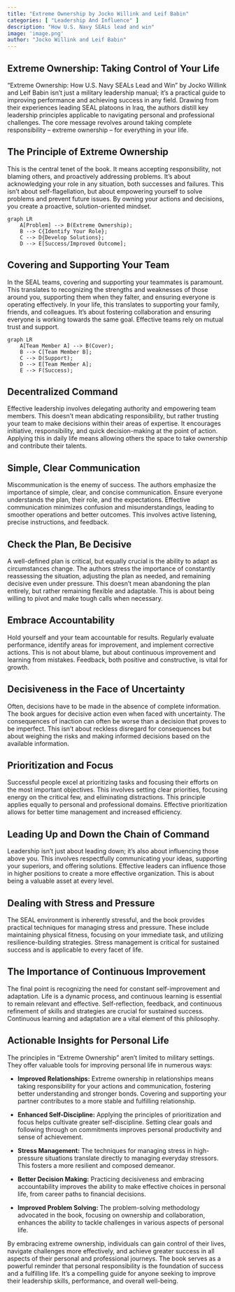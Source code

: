 ```yaml
---
title: "Extreme Ownership by Jocko Willink and Leif Babin"
categories: [ "Leadership And Influence" ]
description: "How U.S. Navy SEALs lead and win"
image: 'image.png'
author: "Jocko Willink and Leif Babin"
---
```

## Extreme Ownership: Taking Control of Your Life

"Extreme Ownership: How U.S. Navy SEALs Lead and Win" by Jocko Willink and Leif Babin isn't just a military leadership manual; it's a practical guide to improving performance and achieving success in any field.  Drawing from their experiences leading SEAL platoons in Iraq, the authors distill key leadership principles applicable to navigating personal and professional challenges. The core message revolves around taking complete responsibility – extreme ownership – for everything in your life.

##  The Principle of Extreme Ownership

This is the central tenet of the book.  It means accepting responsibility, not blaming others, and proactively addressing problems.  It’s about acknowledging your role in any situation, both successes and failures.  This isn't about self-flagellation, but about empowering yourself to solve problems and prevent future issues.  By owning your actions and decisions, you create a proactive, solution-oriented mindset.

```mermaid
graph LR
    A[Problem] --> B(Extreme Ownership);
    B --> C{Identify Your Role};
    C --> D{Develop Solutions};
    D --> E[Success/Improved Outcome];
```

## Covering and Supporting Your Team

In the SEAL teams, covering and supporting your teammates is paramount. This translates to recognizing the strengths and weaknesses of those around you, supporting them when they falter, and ensuring everyone is operating effectively.  In your life, this translates to supporting your family, friends, and colleagues. It’s about fostering collaboration and ensuring everyone is working towards the same goal.  Effective teams rely on mutual trust and support.

```mermaid
graph LR
    A[Team Member A] --> B(Cover);
    B --> C[Team Member B];
    C --> D(Support);
    D --> E[Team Member A];
    E --> F(Success);
```

##  Decentralized Command

Effective leadership involves delegating authority and empowering team members. This doesn’t mean abdicating responsibility, but rather trusting your team to make decisions within their areas of expertise. It encourages initiative, responsibility, and quick decision-making at the point of action.  Applying this in daily life means allowing others the space to take ownership and contribute their talents.

##  Simple, Clear Communication

Miscommunication is the enemy of success.  The authors emphasize the importance of simple, clear, and concise communication.  Ensure everyone understands the plan, their role, and the expectations.  Effective communication minimizes confusion and misunderstandings, leading to smoother operations and better outcomes.  This involves active listening, precise instructions, and feedback.

##  Check the Plan, Be Decisive

A well-defined plan is critical, but equally crucial is the ability to adapt as circumstances change. The authors stress the importance of constantly reassessing the situation, adjusting the plan as needed, and remaining decisive even under pressure.  This doesn’t mean abandoning the plan entirely, but rather remaining flexible and adaptable.  This is about being willing to pivot and make tough calls when necessary.

##  Embrace Accountability

Hold yourself and your team accountable for results.  Regularly evaluate performance, identify areas for improvement, and implement corrective actions. This is not about blame, but about continuous improvement and learning from mistakes.  Feedback, both positive and constructive, is vital for growth.

##  Decisiveness in the Face of Uncertainty

Often, decisions have to be made in the absence of complete information.  The book argues for decisive action even when faced with uncertainty. The consequences of inaction can often be worse than a decision that proves to be imperfect.   This isn’t about reckless disregard for consequences but about weighing the risks and making informed decisions based on the available information.

##  Prioritization and Focus

Successful people excel at prioritizing tasks and focusing their efforts on the most important objectives. This involves setting clear priorities, focusing energy on the critical few, and eliminating distractions. This principle applies equally to personal and professional domains.  Effective prioritization allows for better time management and increased efficiency.

##  Leading Up and Down the Chain of Command

Leadership isn't just about leading down; it's also about influencing those above you. This involves respectfully communicating your ideas, supporting your superiors, and offering solutions.  Effective leaders can influence those in higher positions to create a more effective organization.  This is about being a valuable asset at every level.

##  Dealing with Stress and Pressure

The SEAL environment is inherently stressful, and the book provides practical techniques for managing stress and pressure.  These include maintaining physical fitness, focusing on your immediate task, and utilizing resilience-building strategies.  Stress management is critical for sustained success and is applicable to every facet of life.

##  The Importance of Continuous Improvement

The final point is recognizing the need for constant self-improvement and adaptation.  Life is a dynamic process, and continuous learning is essential to remain relevant and effective.  Self-reflection, feedback, and continuous refinement of skills and strategies are crucial for sustained success.  Continuous learning and adaptation are a vital element of this philosophy.


##  Actionable Insights for Personal Life

The principles in "Extreme Ownership" aren't limited to military settings.  They offer valuable tools for improving personal life in numerous ways:


* **Improved Relationships:** Extreme ownership in relationships means taking responsibility for your actions and communication, fostering better understanding and stronger bonds.  Covering and supporting your partner contributes to a more stable and fulfilling relationship.

* **Enhanced Self-Discipline:**  Applying the principles of prioritization and focus helps cultivate greater self-discipline.  Setting clear goals and following through on commitments improves personal productivity and sense of achievement.

* **Stress Management:** The techniques for managing stress in high-pressure situations translate directly to managing everyday stressors.  This fosters a more resilient and composed demeanor.

* **Better Decision Making:**  Practicing decisiveness and embracing accountability improves the ability to make effective choices in personal life, from career paths to financial decisions.

* **Improved Problem Solving:**  The problem-solving methodology advocated in the book, focusing on ownership and collaboration, enhances the ability to tackle challenges in various aspects of personal life.



By embracing extreme ownership, individuals can gain control of their lives, navigate challenges more effectively, and achieve greater success in all aspects of their personal and professional journeys.  The book serves as a powerful reminder that personal responsibility is the foundation of success and a fulfilling life.  It's a compelling guide for anyone seeking to improve their leadership skills, performance, and overall well-being.

